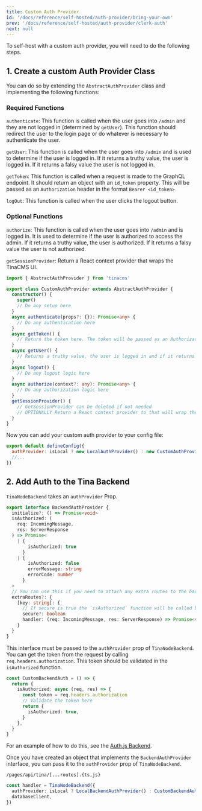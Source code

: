 ```yaml
---
title: Custom Auth Provider
id: '/docs/reference/self-hosted/auth-provider/bring-your-own'
prev: '/docs/reference/self-hosted/auth-provider/clerk-auth'
next: null
---
```


To self-host with a custom auth provider, you will need to do the following steps.

## 1. Create a custom Auth Provider Class

You can do so by extending the `AbstractAuthProvider` class and implementing the following functions:

### Required Functions

`authenticate`: This function is called when the user goes into `/admin` and they are not logged in (determined by `getUser`). This function should redirect the user to the login page or do whatever is necessary to authenticate the user.

`getUser`: This function is called when the user goes into `/admin` and is used to determine if the user is logged in. If it returns a truthy value, the user is logged in. If it returns a falsy value the user is not logged in.

`getToken`: This function is called when a request is made to the GraphQL endpoint. It should return an object with an `id_token` property. This will be passed as an `Authorization` header in the format `Bearer <id_token>`

`logOut`: This function is called when the user clicks the logout button.

### Optional Functions

`authorize`: This function is called when the user goes into `/admin` and is logged in. It is used to determine if the user is authorized to access the admin. If it returns a truthy value, the user is authorized. If it returns a falsy value the user is not authorized.

`getSessionProvider`: Return a React context provider that wraps the TinaCMS UI.

```ts
import { AbstractAuthProvider } from 'tinacms'

export class CustomAuthProvider extends AbstractAuthProvider {
  constructor() {
    super()
    // Do any setup here
  }
  async authenticate(props?: {}): Promise<any> {
    // Do any authentication here
  }
  async getToken() {
    // Return the token here. The token will be passed as an Authorization header in the format `Bearer <token>`
  }
  async getUser() {
    // Returns a truthy value, the user is logged in and if it returns a falsy value the user is not logged in.
  }
  async logout() {
    // Do any logout logic here
  }
  async authorize(context?: any): Promise<any> {
    // Do any authorization logic here
  }
  getSessionProvider() {
    // GetSessionProvider can be deleted if not needed
    // OPTIONALLY Return a React context provider to that will wrap the admin
  }
}
```

Now you can add your custom auth provider to your config file:

```javascript
export default defineConfig({
  authProvider: isLocal ? new LocalAuthProvider() : new CustomAuthProvider(),
  //...
})
```

## 2. Add Auth to the Tina Backend

`TinaNodeBackend` takes an `authProvider` Prop.

```ts
export interface BackendAuthProvider {
  initialize?: () => Promise<void>
  isAuthorized: (
    req: IncomingMessage,
    res: ServerResponse
  ) => Promise<
    | {
        isAuthorized: true
      }
    | {
        isAuthorized: false
        errorMessage: string
        errorCode: number
      }
  >
  // You can use this if you need to attach any extra routes to the backend. Ex, a callback route for OAuth
  extraRoutes?: {
    [key: string]: {
      // If secure is true the `isAuthorized` function will be called before the handler is called
      secure?: boolean
      handler: (req: IncomingMessage, res: ServerResponse) => Promise<void>
    }
  }
}
```

This interface must be passed to the `authProvider` prop of `TinaNodeBackend`. You can get the token from the request by calling `req.headers.authorization`. This token should be validated in the `isAuthorized` function.

```ts
const CustomBackendAuth = () => {
  return {
    isAuthorized: async (req, res) => {
      const token = req.headers.authorization
      // Validate the token here
      return {
        isAuthorized: true,
      }
    },
  }
}
```

For an example of how to do this, see the [Auth.js Backend](/docs/reference/self-hosted/auth-provider/authjs).

Once you have created an object that implements the `BackendAuthProvider` interface, you can pass it to the `authProvider` prop of `TinaNodeBackend`.

`/pages/api/tina/[...routes].{ts,js}`

```ts
const handler = TinaNodeBackend({
  authProvider: isLocal ? LocalBackendAuthProvider() : CustomBackendAuth(),
  databaseClient,
})
```
